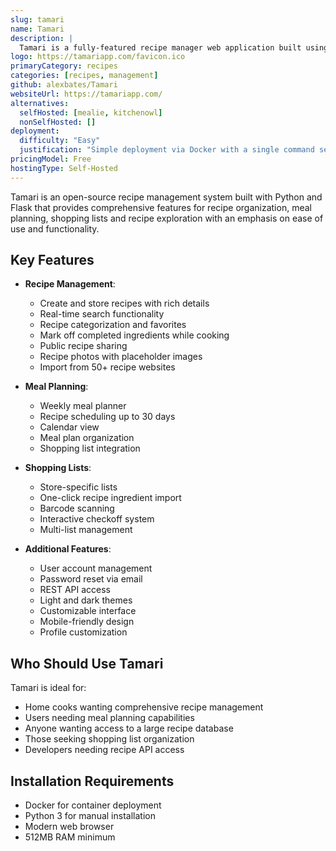 ```yaml
---
slug: tamari
name: Tamari
description: |
  Tamari is a fully-featured recipe manager web application built using Python and Flask, offering recipe management, meal planning, shopping lists, and recipe exploration with over 107,000 recipes from 50 recipe sharing websites.
logo: https://tamariapp.com/favicon.ico
primaryCategory: recipes
categories: [recipes, management]
github: alexbates/Tamari
websiteUrl: https://tamariapp.com/
alternatives:
  selfHosted: [mealie, kitchenowl]
  nonSelfHosted: []
deployment:
  difficulty: "Easy"
  justification: "Simple deployment via Docker with a single command setup."
pricingModel: Free
hostingType: Self-Hosted
---
```


Tamari is an open-source recipe management system built with Python and Flask that provides comprehensive features for recipe organization, meal planning, shopping lists and recipe exploration with an emphasis on ease of use and functionality.

## Key Features

- **Recipe Management**:

  - Create and store recipes with rich details
  - Real-time search functionality
  - Recipe categorization and favorites
  - Mark off completed ingredients while cooking
  - Public recipe sharing
  - Recipe photos with placeholder images
  - Import from 50+ recipe websites

- **Meal Planning**:

  - Weekly meal planner
  - Recipe scheduling up to 30 days
  - Calendar view
  - Meal plan organization
  - Shopping list integration

- **Shopping Lists**:

  - Store-specific lists
  - One-click recipe ingredient import
  - Barcode scanning
  - Interactive checkoff system
  - Multi-list management

- **Additional Features**:
  - User account management
  - Password reset via email
  - REST API access
  - Light and dark themes
  - Customizable interface
  - Mobile-friendly design
  - Profile customization

## Who Should Use Tamari

Tamari is ideal for:

- Home cooks wanting comprehensive recipe management
- Users needing meal planning capabilities
- Anyone wanting access to a large recipe database
- Those seeking shopping list organization
- Developers needing recipe API access

## Installation Requirements

- Docker for container deployment
- Python 3 for manual installation
- Modern web browser
- 512MB RAM minimum
